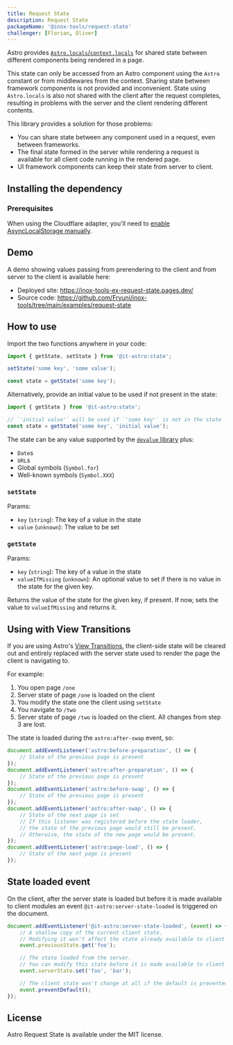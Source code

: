 ```yaml
---
title: Request State
description: Request State
packageName: '@inox-tools/request-state'
challenger: [Florian, Oliver]
---
```


Astro provides [`Astro.locals`/`context.locals`](https://docs.astro.build/en/reference/api-reference/#astrolocals) for shared state between different components being rendered in a page.

This state can only be accessed from an Astro component using the `Astro` constant or from middlewares from the context. Sharing state between framework components is not provided and inconvenient. State using `Astro.locals` is also not shared with the client after the request completes, resulting in problems with the server and the client rendering different contents.

This library provides a solution for those problems:

- You can share state between any component used in a request, even between frameworks.
- The final state formed in the server while rendering a request is available for all client code running in the rendered page.
- UI framework components can keep their state from server to client.

## Installing the dependency


<InstallCmd />

### Prerequisites

When using the Cloudflare adapter, you'll need to [enable AsyncLocalStorage manually](https://developers.cloudflare.com/workers/runtime-apis/nodejs/#enable-only-asynclocalstorage).

## Demo

A demo showing values passing from prerendering to the client and from server to the client is available here:

- Deployed site: https://inox-tools-ex-request-state.pages.dev/
- Source code: https://github.com/Fryuni/inox-tools/tree/main/examples/request-state

## How to use

Import the two functions anywhere in your code:

```ts
import { getState, setState } from '@it-astro:state';

setState('some key', 'some value');

const state = getState('some key');
```

Alternatively, provide an initial value to be used if not present in the state:

```ts
import { getState } from '@it-astro:state';

// `'initial value'` will be used if `'some key'` is not in the state
const state = getState('some key', 'initial value');
```

The state can be any value supported by the [`devalue` library](https://www.npmjs.com/package/devalue) plus:

- `Date`s
- `URL`s
- Global symbols (`Symbol.for`)
- Well-known symbols (`Symbol.XXX`)

### `setState`

Params:

- `key` (`string`): The key of a value in the state
- `value` (`unknown`): The value to be set

### `getState`

Params:

- `key` (`string`): The key of a value in the state
- `valueIfMissing` (`unknown`): An optional value to set if there is no value in the state for the given key.

Returns the value of the state for the given key, if present. If now, sets the value to `valueIfMissing` and returns it.

## Using with View Transitions

If you are using Astro's [View Transitions](https://docs.astro.build/en/guides/view-transitions/), the client-side state will be cleared out and entirely replaced with the server state used to render the page the client is navigating to.

For example:

1. You open page `/one`
2. Server state of page `/one` is loaded on the client
3. You modify the state one the client using `setState`
4. You navigate to `/two`
5. Server state of page `/two` is loaded on the client. All changes from step 3 are lost.

The state is loaded during the `astro:after-swap` event, so:

```ts
document.addEventListener('astro:before-preparation', () => {
	// State of the previous page is present
});
document.addEventListener('astro:after-preparation', () => {
	// State of the previous page is present
});
document.addEventListener('astro:before-swap', () => {
	// State of the previous page is present
});
document.addEventListener('astro:after-swap', () => {
	// State of the next page is set
	// If this listener was registered before the state loader,
	// the state of the previous page would still be present.
	// Otherwise, the state of the new page would be present.
});
document.addEventListener('astro:page-load', () => {
	// State of the next page is present
});
```

## State loaded event

On the client, after the server state is loaded but before it is made available to client modules an event `@it-astro:server-state-loaded` is triggered on the document.

```ts
document.addEventListener('@it-astro:server-state-loaded', (event) => {
	// A shallow copy of the current client state.
	// Modifying it won't affect the state already available to client modules.
	event.previousState.get('foo');

	// The state loaded from the server.
	// You can modify this state before it is made available to client modules.
	event.serverState.set('foo', 'bar');

	// The client state won't change at all if the default is prevented.
	event.preventDefault();
});
```

## License

Astro Request State is available under the MIT license.
